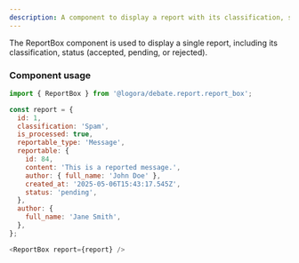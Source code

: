 ```yaml
--- 
description: A component to display a report with its classification, status.
---
```



The ReportBox component is used to display a single report, including its classification, status (accepted, pending, or rejected).


### Component usage

```js
import { ReportBox } from '@logora/debate.report.report_box';
```

```js
const report = {
  id: 1,
  classification: 'Spam',
  is_processed: true,
  reportable_type: 'Message',
  reportable: {
    id: 84,
    content: 'This is a reported message.',
    author: { full_name: 'John Doe' },
    created_at: '2025-05-06T15:43:17.545Z',
    status: 'pending',
  },
  author: {
    full_name: 'Jane Smith',
  },
};

<ReportBox report={report} />
```